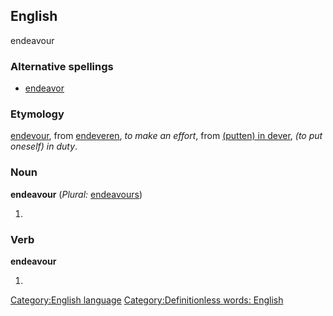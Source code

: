==English==
<!--If you edit this entry, please also edit the following entry to ensure these two entries remain in synchrony:-->
endeavour
===Alternative spellings===
*[[endeavor]]

===Etymology===
{{enm}} [[endevour]], from [[endeveren]], ''to make an effort'', from [[putten in dever|(putten) in dever]], ''(to put oneself) in duty''.

===Noun===
'''endeavour''' (''Plural:'' [[endeavours]])
#{{stub}}
===Verb===
'''endeavour'''
#{{stub}}
[[Category:English language]]
[[Category:Definitionless words: English]]